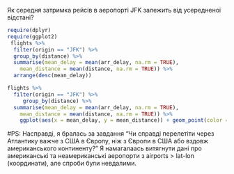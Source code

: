 
Як середня затримка рейсів в аеропорті JFK залежить від усередненої відстані?

```r
require(dplyr)
require(ggplot2)
 flights %>%
  filter(origin == "JFK") %>%
  group_by(distance) %>%
  summarise(mean_delay = mean(arr_delay, na.rm = TRUE),
    mean_distance = mean(distance, na.rm = TRUE)) %>%
  arrange(desc(mean_delay))


```
```r
flights %>%
  filter(origin == "JFK") %>%
     group_by(distance) %>%
  summarise(mean_delay = mean(arr_delay, na.rm = TRUE),
    mean_distance = mean(distance, na.rm = TRUE)) %>%
    ggplot(aes(x = mean_delay, y = mean_distance)) + geom_point(color = "blue", size = 3) + geom_smooth() 
```



  #PS: Насправді, я бралась за завдання "Чи справді перелетіти через Атлантику важче з США в Європу, ніж з Європи в США або вздовж американського континенту?" Я намагалаась витягнути дані про американські та неамериканські аеропорти з airports > lat-lon (координати), але спроби були невдалими.
  